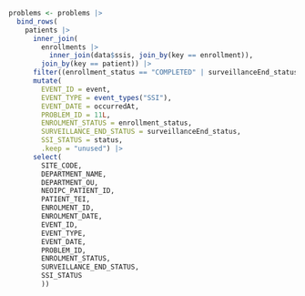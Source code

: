 ```r

problems <- problems |>
  bind_rows(
    patients |>
      inner_join(
        enrollments |>
          inner_join(data$ssis, join_by(key == enrollment)),
        join_by(key == patient)) |>
      filter((enrollment_status == "COMPLETED" | surveillanceEnd_status == "COMPLETED") & status != "COMPLETED") |>
      mutate(
        EVENT_ID = event,
        EVENT_TYPE = event_types("SSI"),
        EVENT_DATE = occurredAt,
        PROBLEM_ID = 11L,
        ENROLMENT_STATUS = enrollment_status,
        SURVEILLANCE_END_STATUS = surveillanceEnd_status,
        SSI_STATUS = status,
        .keep = "unused") |>
      select(
        SITE_CODE,
        DEPARTMENT_NAME,
        DEPARTMENT_OU,
        NEOIPC_PATIENT_ID,
        PATIENT_TEI,
        ENROLMENT_ID,
        ENROLMENT_DATE,
        EVENT_ID,
        EVENT_TYPE,
        EVENT_DATE,
        PROBLEM_ID,
        ENROLMENT_STATUS,
        SURVEILLANCE_END_STATUS,
        SSI_STATUS
        ))
```

